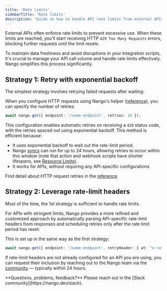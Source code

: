 ```yaml
---
title: 'Rate limits'
sidebarTitle: 'Rate limits'
description: 'Guide on how to handle API rate limits from external APIs.'
---
```


External APIs often enforce rate limits to prevent excessive use. When these limits are reached, you'll start receiving HTTP `429 Too Many Requests` errors, blocking further requests until the limit resets.

To maintain data freshness and avoid disruptions in your integration scripts, it's crucial to manage your API call volume and handle rate limits effectively. Nango simplifies this process significantly.

## Strategy 1: Retry with exponential backoff

The simplest strategy involves retrying failed requests after waiting:

When you configure HTTP requests using Nango's helper ([reference](/reference/scripts#http-requests)), you can specify the number of retries:

```ts
await nango.get({ endpoint: '/some-endpoint', retries: 10 });
```

This configuration enables automatic retries on receiving a `429` status code, with the retries spaced out using exponential backoff. This method is efficient because:

- It uses exponential backoff to wait out the rate-limit period.
- Nango [syncs](/guides/syncs/overview) can run for up to 24 hours, allowing retries to occur within this window (note that action and webhook scripts have shorter lifespans, see [Resource Limits](/guides/resource-limits)).
- It works for APIs, without requiring any API-specific configurations

Find detail about HTTP request retries in the [reference](/reference/scripts#http-request-retries).

## Strategy 2: Leverage rate-limit headers

Most of the time, the 1st strategy is sufficient to handle rate limits.

For APIs with stringent limits, Nango provides a more refined and customized approach by automatically parsing API-specific rate-limit headers from responses and scheduling retries only after the rate limit period has reset:

This is set up in the same way as the first strategy:

```ts
await nango.get({ endpoint: '/some-endpoint', retryHeader: { at: "x-ratelimit-reset" } });
```


If rate-limit headers are not already configured for an API you are using, you can request their inclusion by reaching out to the Nango team via the [community](https://nango.dev/slack) — typically within 24 hours.

<Tip>
**Questions, problems, feedback?** Please reach out in the [Slack community](https://nango.dev/slack).
</Tip>
